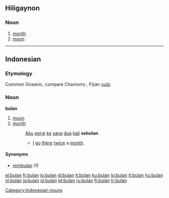

==Hiligaynon==
===Noun===
{{infl|hil|noun}}
#[[month]]
#[[moon]]
----
==Indonesian==

===Etymology===
Common Oceanic, compare Chamorro {{term|pulan|lang=ch}}, Fijian ''[[vula]]''.

===Noun===
'''bulan'''

# [[moon]]
# [[month]]
#: [[aku|Aku]] [[pergi]] [[ke]] [[sana]] [[dua]] [[kali]] '''sebulan'''.
#:* [[I]] [[go]] [[there]] [[twice]] a [[month]].

====Synonyms====
* [[rembulan]] (1)

[[Category:Indonesian nouns]]

[[el:bulan]]
[[fr:bulan]]
[[io:bulan]]
[[id:bulan]]
[[it:bulan]]
[[ku:bulan]]
[[lo:bulan]]
[[lt:bulan]]
[[hu:bulan]]
[[nl:bulan]]
[[ja:bulan]]
[[pl:bulan]]
[[pt:bulan]]
[[ru:bulan]]
[[fi:bulan]]
[[tr:bulan]]